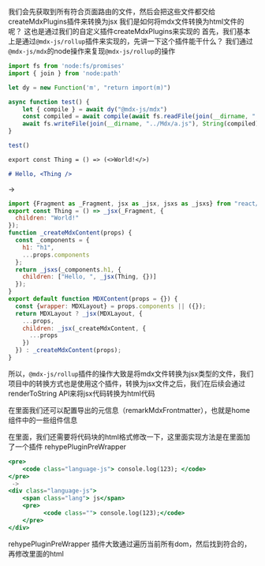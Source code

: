 我们会先获取到所有符合页面路由的文件，然后会把这些文件都交给createMdxPlugins插件来转换为jsx
我们是如何将mdx文件转换为html文件的呢？
这也是通过我们的自定义插件createMdxPlugins来实现的
首先，我们基本上是通过`@mdx-js/rollup`插件来实现的，先讲一下这个插件能干什么？
我们通过`@mdx-js/mdx`的node操作来复现`@mdx-js/rollup`的操作
```javascript
import fs from 'node:fs/promises'
import { join } from 'node:path'

let dy = new Function('m', "return import(m)")

async function test() {
    let { compile } = await dy("@mdx-js/mdx")
    const compiled = await compile(await fs.readFile(join(__dirname, "../Mdx/a.mdx")))
    await fs.writeFile(join(__dirname, "../Mdx/a.js"), String(compiled))
}

test()
```
```markdown
export const Thing = () => (<>World!</>)

# Hello, <Thing />
```
->
```jsx
import {Fragment as _Fragment, jsx as _jsx, jsxs as _jsxs} from "react/jsx-runtime";
export const Thing = () => _jsx(_Fragment, {
  children: "World!"
});
function _createMdxContent(props) {
  const _components = {
    h1: "h1",
    ...props.components
  };
  return _jsxs(_components.h1, {
    children: ["Hello, ", _jsx(Thing, {})]
  });
}
export default function MDXContent(props = {}) {
  const {wrapper: MDXLayout} = props.components || ({});
  return MDXLayout ? _jsx(MDXLayout, {
    ...props,
    children: _jsx(_createMdxContent, {
      ...props
    })
  }) : _createMdxContent(props);
}

```
所以，`@mdx-js/rollup`插件的操作大致是将mdx文件转换为jsx类型的文件，我们项目中的转换方式也是使用这个插件，转换为jsx文件之后，我们在后续会通过renderToString API来将jsx代码转换为html代码

在里面我们还可以配置导出的元信息（remarkMdxFrontmatter），也就是home组件中的一些组件信息

在里面，我们还需要将代码块的html格式修改一下，这里面实现方法是在里面加了一个插件 rehypePluginPreWrapper
```jsx
<pre>
    <code class="language-js"> console.log(123); </code>
</pre>
 ->
<div class="language-js">
    <span class="lang"> js</span>
    <pre>
          <code class=""> console.log(123);</code>
    </pre>
</div>
```
rehypePluginPreWrapper 插件大致通过遍历当前所有dom，然后找到符合的，再修改里面的html



















